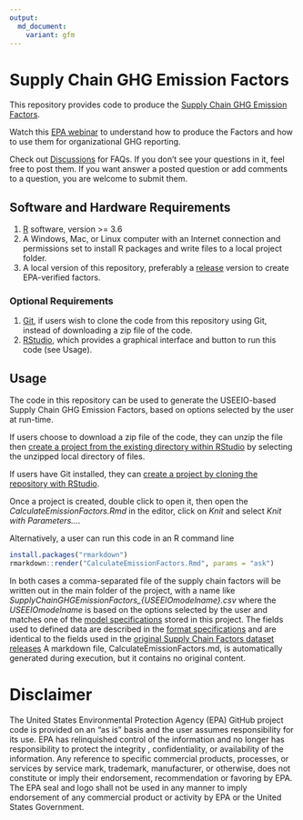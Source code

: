 ```yaml
---
output:
  md_document:
    variant: gfm
---
```


<!-- README.md is generated from README.Rmd. Please edit that file -->

# Supply Chain GHG Emission Factors

This repository provides code to produce the [Supply Chain GHG Emission Factors](https://cfpub.epa.gov/si/si_public_record_Report.cfm?dirEntryId=349324).

Watch this [EPA webinar](https://www.youtube.com/watch?v=pJ8gvZPdcgc) to understand how to produce the Factors and how to use them for organizational GHG reporting.

Check out [Discussions](https://github.com/USEPA/supply-chain-factors/discussions) for FAQs.
If you don't see your questions in it, feel free to post them.
If you want answer a posted question or add comments to a question, you are welcome to submit them.

## Software and Hardware Requirements
1. [R](https://www.r-project.org/) software, version >= 3.6
2. A Windows, Mac, or Linux computer with an Internet connection and permissions set to install R packages and write files to a local project folder.
3. A local version of this repository, preferably a [release](https://github.com/USEPA/supply-chain-factors/releases) version to create EPA-verified factors.

### Optional Requirements
1. [Git](https://github.com/git-guides/install-git), if users wish to clone the code from this repository using Git, instead of downloading a zip file of the code.
2. [RStudio](https://www.rstudio.com/products/rstudio/download/#download), which provides a graphical interface and button to run this code (see Usage).

## Usage

The code in this repository can be used to generate the USEEIO-based Supply Chain GHG Emission Factors, based on options selected by the user at run-time. 

If users choose to download a zip file of the code, they can unzip the file then [create a project from the existing directory within RStudio](https://support.rstudio.com/hc/en-us/articles/200526207-Using-RStudio-Projects) by selecting the unzipped local directory of files.

If users have Git installed, they can [create a project by cloning the repository with RStudio](https://resources.github.com/whitepapers/github-and-rstudio/#:~:text=Clone%20the%20repository%20with%20RStudio).

Once a project is created, double click to open it, then open the *CalculateEmissionFactors.Rmd* in the editor, click on *Knit* and select *Knit with Parameters…*.

Alternatively, a user can run this code in an R command line
``` r
install.packages("rmarkdown")
rmarkdown::render("CalculateEmissionFactors.Rmd", params = "ask")
```

In both cases a comma-separated file of the supply chain factors will be written out in the main folder of the project, with a name like *SupplyChainGHGEmissionFactors_{USEEIOmodelname}.csv* where the *USEEIOmodelname* is based on the options selected by the user and matches one of the [model specifications](model-specs/) stored in this project.
The fields used to defined data are described in the [format specifications](format-specs/) and are identical to the fields used in the [original Supply Chain Factors dataset releases](https://cfpub.epa.gov/si/si_public_record_Report.cfm?dirEntryId=349324) A markdown file, CalculateEmissionFactors.md, is automatically generated during execution, but it contains no original content.

# Disclaimer
The United States Environmental Protection Agency (EPA) GitHub project code is provided on an "as is" basis and the user assumes responsibility for its use. EPA has relinquished control of the information and no longer has responsibility to protect the integrity , confidentiality, or availability of the information. Any reference to specific commercial products, processes, or services by service mark, trademark, manufacturer, or otherwise, does not constitute or imply their endorsement, recommendation or favoring by EPA. The EPA seal and logo shall not be used in any manner to imply endorsement of any commercial product or activity by EPA or the United States Government.

